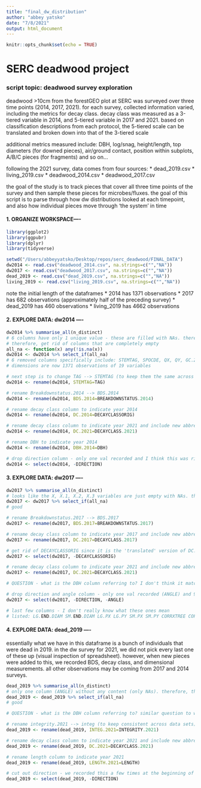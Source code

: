 ```yaml
---
title: "final_dw_distribution"
author: "abbey yatsko"
date: "7/8/2021"
output: html_document
---
```


```r
knitr::opts_chunk$set(echo = TRUE)
```

# SERC deadwood project
### script topic: deadwood survey exploration
deadwood >10cm from the forestGEO plot at SERC was surveyed over three time points (2014, 2017, 2021). for each survey, collected information varied, including the metrics for decay class. decay class was measured as a 3-tiered variable in 2014, and 5-tiered variable in 2017 and 2021. based on classification descriptions from each protocol, the 5-tiered scale can be translated and broken down into that of the 3-tiered scale 

additional metrics measured include: DBH, log/snag, height/length, top diameters (for downed pieces), air/ground contact, position within subplots, A/B/C pieces (for fragments) and so on... 

following the 2021 survey, data comes from four sources: 
  * dead_2019.csv
  * living_2019.csv
  * deadwood_2014.csv
  * deadwood_2017.csv 

the goal of the study is to track pieces that cover all three time points of the survey and then sample these pieces for microbes/fluxes. the goal of this script is to parse through how dw distributions looked at each timepoint, and also how individual pieces move through 'the system' in time 

#### 1. ORGANIZE WORKSPACE----
```r
library(ggplot2)
library(ggpubr)
library(dplyr)
library(tidyverse)

setwd("/Users/abbeyyatsko/Desktop/repos/serc_deadwood/FINAL_DATA")
dw2014 <- read.csv("deadwood_2014.csv", na.strings=c("","NA"))
dw2017 <- read.csv("deadwood_2017.csv", na.strings=c("","NA"))
dead_2019 <- read.csv("dead_2019.csv", na.strings=c("","NA"))
living_2019 <- read.csv("living_2019.csv", na.strings=c("","NA"))
```

note the initial length of the dataframes
  * 2014 has 1371 observations
  * 2017 has 682 observations (approximately half of the preceding survey)
  * dead_2019 has 460 observations
  * living_2019 has 4662 observations

#### 2. EXPLORE DATA: dw2014 ----
```r
dw2014 %>% summarise_all(n_distinct)
# 6 columns have only 1 unique value - these are filled with NAs. therefore, delete these rows all together, as they contain no information for us (just to simplify the dataset)
# therefore, get rid of columns that are completely empty
all_na <- function(x) any(!is.na(x))
dw2014 <- dw2014 %>% select_if(all_na)
# 6 removed columns specifically include: STEMTAG, SPOCDE, QX, QY, GC.2021, ANGLE
# dimensions are now 1371 observations of 19 variables 

# next step is to change TAG --> STEMTAG (to keep them the same across all 3 surveys, as this will be the link across all data frames for the merge)
dw2014 <- rename(dw2014, STEMTAG=TAG)

# rename Breakdownstatus.2014 --> BDS.2014
dw2014 <- rename(dw2014, BDS.2014=BREAKDOWNSTATUS.2014)

# rename decay class column to indicate year 2014
dw2014 <- rename(dw2014, DC.2014=DECAYCLASSORIG)

# rename decay class column to indicate year 2021 and include new abbreviation  
dw2014 <- rename(dw2014, DC.2021=DECAYCLASS.2021)

# rename DBH to indicate year 2014
dw2014 <- rename(dw2014, DBH.2014=DBH)

# drop direction column - only one val recorded and I think this was right at the beginning of the 2021 resurvey (we did not end up recording this across the 2021 survey)
dw2014 <- select(dw2014, -DIRECTION)
```

#### 3. EXPLORE DATA: dw2017 ----
```r
dw2017 %>% summarise_all(n_distinct)
# looks like the X, X.1, X.2, X.3 variables are just empty with NAs. therefore, choose to remove these blank data columns - should reduce dimensions to 40 variables 
dw2017 <- dw2017 %>% select_if(all_na)
# good 

# rename Breakdownstatus.2017 --> BDS.2017
dw2017 <- rename(dw2017, BDS.2017=BREAKDOWNSTATUS.2017)

# rename decay class column to indicate year 2017 and include new abbreviation  
dw2017 <- rename(dw2017, DC.2017=DECAYCLASS.2017)

# get rid of DECAYCLASSORIG since it is the 'translated' version of DC.2017 from a 5-tier to a 3-tier decay classification system. this will be onboarded in later steps 
dw2017 <- select(dw2017, -DECAYCLASSORIG)

# rename decay class column to indicate year 2021 and include new abbreviation  
dw2017 <- rename(dw2017, DC.2021=DECAYCLASS.2021)

# QUESTION - what is the DBH column referring to? I don't think it matches up to 2014... leaving as is for now. TASK - assign meaning to this variable within the context of all surveys 

# drop direction and angle column - only one val recorded (ANGLE) and 9 in DIRECTION, we recorded this a few times at the beginning of the 2021 survey but then dropped it because the information was not deemed useful for my bigger picture decay class questions
dw2017 <- select(dw2017, -DIRECTION, -ANGLE)

# last few columns - I don't really know what these ones mean
# listed: LG.END.DIAM SM.END.DIAM LG.PX LG.PY SM.PX SM.PY CORRXTREE CORRYTREE UTMX_TREES UTMY_TREES
```

#### 4. EXPLORE DATA: dead_2019 ----
essentially what we have in this dataframe is a bunch of individuals that were dead in 2019. in the dw survey for 2021, we did not pick every last one of these up (visual inspection of spreadsheet). however, when new pieces were added to this, we recorded BDS, decay class, and dimensional measurements. all other observations may be coming from 2017 and 2014 surveys. 

```r
dead_2019 %>% summarise_all(n_distinct)
# only one column (ANGLE) without any content (only NAs). therefore, this will be pulled out. 
dead_2019 <- dead_2019 %>% select_if(all_na)
# good 

# QUESTION - what is the DBH column referring to? similar question to what shows up in dw2017... leaving as is for now. TASK - assign meaning to this variable within the context of all surveys 

# rename integrity.2021 --> integ (to keep consistent across data sets)
dead_2019 <- rename(dead_2019, INTEG.2021=INTEGRITY.2021)

# rename decay class column to indicate year 2021 and include new abbreviation  
dead_2019 <- rename(dead_2019, DC.2021=DECAYCLASS.2021)

# rename length column to indicate year 2021 
dead_2019 <- rename(dead_2019, LENGTH.2021=LENGTH)

# cut out direction - we recorded this a few times at the beginning of the 2021 survey but then dropped it because the information was not deemed useful for my bigger picture decay class questions
dead_2019 <- select(dead_2019, -DIRECTION)
```


